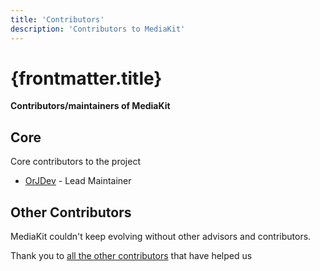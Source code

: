 ```yaml
---
title: 'Contributors'
description: 'Contributors to MediaKit'
---
```


# {frontmatter.title}

**Contributors/maintainers of MediaKit**

## Core

Core contributors to the project

- [OrJDev](https://github.com/OrJDev) - Lead Maintainer

## Other Contributors

MediaKit couldn't keep evolving without other advisors and contributors.

Thank you to [all the other contributors](https://github.com/solidjs-community/mediakit/graphs/contributors) that have helped us
